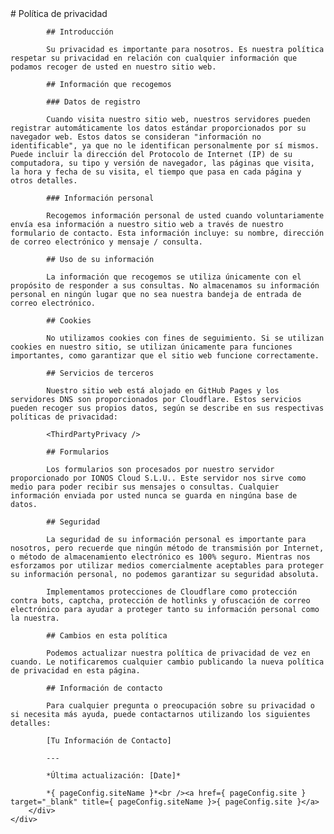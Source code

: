 
<Layout title="Política de privacidad" robots="noindex, nofollow">
	<div class="row">
		<div class="col content-text">
			# Política de privacidad

			## Introducción

			Su privacidad es importante para nosotros. Es nuestra política respetar su privacidad en relación con cualquier información que podamos recoger de usted en nuestro sitio web.

			## Información que recogemos

			### Datos de registro

			Cuando visita nuestro sitio web, nuestros servidores pueden registrar automáticamente los datos estándar proporcionados por su navegador web. Estos datos se consideran "información no identificable", ya que no le identifican personalmente por sí mismos. Puede incluir la dirección del Protocolo de Internet (IP) de su computadora, su tipo y versión de navegador, las páginas que visita, la hora y fecha de su visita, el tiempo que pasa en cada página y otros detalles.

			### Información personal

			Recogemos información personal de usted cuando voluntariamente envía esa información a nuestro sitio web a través de nuestro formulario de contacto. Esta información incluye: su nombre, dirección de correo electrónico y mensaje / consulta.

			## Uso de su información

			La información que recogemos se utiliza únicamente con el propósito de responder a sus consultas. No almacenamos su información personal en ningún lugar que no sea nuestra bandeja de entrada de correo electrónico.

			## Cookies

			No utilizamos cookies con fines de seguimiento. Si se utilizan cookies en nuestro sitio, se utilizan únicamente para funciones importantes, como garantizar que el sitio web funcione correctamente.

			## Servicios de terceros

			Nuestro sitio web está alojado en GitHub Pages y los servidores DNS son proporcionados por Cloudflare. Estos servicios pueden recoger sus propios datos, según se describe en sus respectivas políticas de privacidad:

			<ThirdPartyPrivacy />

			## Formularios

			Los formularios son procesados por nuestro servidor proporcionado por IONOS Cloud S.L.U.. Este servidor nos sirve como medio para poder recibir sus mensajes o consultas. Cualquier información enviada por usted nunca se guarda en ningúna base de datos.

			## Seguridad

			La seguridad de su información personal es importante para nosotros, pero recuerde que ningún método de transmisión por Internet, o método de almacenamiento electrónico es 100% seguro. Mientras nos esforzamos por utilizar medios comercialmente aceptables para proteger su información personal, no podemos garantizar su seguridad absoluta.

			Implementamos protecciones de Cloudflare como protección contra bots, captcha, protección de hotlinks y ofuscación de correo electrónico para ayudar a proteger tanto su información personal como la nuestra.

			## Cambios en esta política

			Podemos actualizar nuestra política de privacidad de vez en cuando. Le notificaremos cualquier cambio publicando la nueva política de privacidad en esta página.

			## Información de contacto

			Para cualquier pregunta o preocupación sobre su privacidad o si necesita más ayuda, puede contactarnos utilizando los siguientes detalles:

			[Tu Información de Contacto]

			---

			*Última actualización: [Date]*

			*{ pageConfig.siteName }*<br /><a href={ pageConfig.site } target="_blank" title={ pageConfig.siteName }>{ pageConfig.site }</a>
		</div>
	</div>
</Layout>